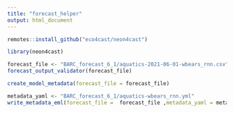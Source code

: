 ```yaml
---
title: "forecast_helper"
output: html_document
---
```


```r
remotes::install_github("eco4cast/neon4cast")
```

```r
library(neon4cast)
```


```r
forecast_file <- "BARC_forecast_6_1/aquatics-2021-06-01-wbears_rnn.csv"
forecast_output_validator(forecast_file)
```

```r
create_model_metadata(forecast_file = forecast_file) 
```

```r
metadata_yaml <- "BARC_forecast_6_1/aquatics-wbears_rnn.yml"
write_metadata_eml(forecast_file =  forecast_file ,metadata_yaml = metadata_yaml, forecast_issue_time = Sys.Date(), forecast_iteration_id = "1")
```